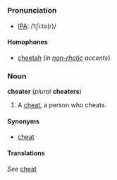 =={{en}}==
===Pronunciation===
*[[IPA]]: /ˈtʃiːtə(r)/

====Homophones====
*[[cheetah]] (''in [[non-rhotic]] accents'')

===Noun===
'''cheater''' (''plural'' '''cheaters''')

#A [[cheat]], a person who cheats.

====Synonyms====
*[[cheat]]

====Translations====
''See'' [[cheat]]